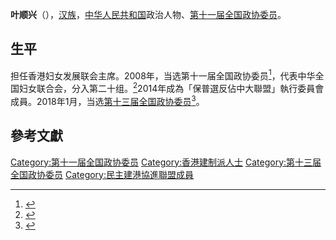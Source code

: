 '''叶顺兴'''（{{bd|1953年||}}），[[汉族|汉族]]，[[中华人民共和国|中华人民共和国]]政治人物、[[第十一届全国政协委员|第十一届全国政协委员]]。

== 生平==
担任香港妇女发展联会主席。2008年，当选第十一届全国政协委员<ref>{{cite news|title=第十一届全国政协委员名单|url=http://www.indaa.com.cn/zt/2009qglh/zxzs/200903/t20090303_127573.html|accessdate=2013-04-09|newspaper=新华社北京1月25日电 中国人民政治协商会议第十一届全国委员会委员名单(共2237人，2008年1月25日政协第十届全国委员会常务委员会第二十次会议通过)|date=2008年1月25日|deadurl=yes|archiveurl=https://web.archive.org/web/20130928014403/http://www.indaa.com.cn/zt/2009qglh/zxzs/200903/t20090303_127573.html|archivedate=2013年9月28日}}</ref>，代表中华全国妇女联合会，分入第二十组。<ref>{{cite news|title=全国政协信息-叶顺兴|url=http://www.cppcc.gov.cn/CMS/wylibary/showJcwyxtInfoWylibary.action?tabJcwyxt.guid=11W0006070&wytype=wjwy|accessdate=2013-04-11|newspaper=全国政协委员会|archive-date=2014-07-25|archive-url=https://web.archive.org/web/20140725100227/http://www.cppcc.gov.cn/CMS/wylibary/showJcwyxtInfoWylibary.action?tabJcwyxt.guid=11W0006070&wytype=wjwy|dead-url=no}}</ref>2014年成為「保普選反佔中大聯盟」執行委員會成員。2018年1月，当选[[中国人民政治协商会议第十三届全国委员会委员名单|第十三届全国政协委员]]<ref>{{Cite web|url=http://sports.163.com/18/0126/06/D92BRKK400051C89.html|title=中国人民政治协商会议第十三届全国委员会委员名单|accessdate=2018-01-26|last=|work=网易|archive-url=https://web.archive.org/web/20180127143232/http://sports.163.com/18/0126/06/D92BRKK400051C89.html|archive-date=2018-01-27|dead-url=yes}}</ref>。

==參考文獻==
{{reflist}}

[[Category:第十一届全国政协委员|Category:第十一届全国政协委员]]
[[Category:香港建制派人士|Category:香港建制派人士]]
[[Category:第十三届全国政协委员|Category:第十三届全国政协委员]]
[[Category:民主建港協進聯盟成員|Category:民主建港協進聯盟成員]]


{{中国政治人物小作品}}
